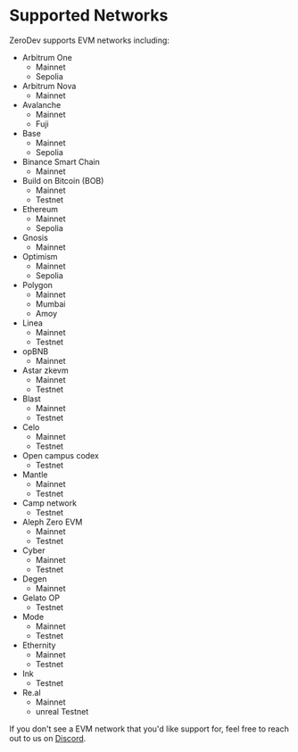 # Supported Networks

ZeroDev supports EVM networks including:

- Arbitrum One
  - Mainnet
  - Sepolia
- Arbitrum Nova
  - Mainnet
- Avalanche
  - Mainnet
  - Fuji
- Base
  - Mainnet
  - Sepolia
- Binance Smart Chain
  - Mainnet
- Build on Bitcoin (BOB)
  - Mainnet
  - Testnet
- Ethereum
  - Mainnet
  - Sepolia
- Gnosis
  - Mainnet
- Optimism
  - Mainnet
  - Sepolia
- Polygon
  - Mainnet
  - Mumbai
  - Amoy
- Linea
  - Mainnet
  - Testnet
- opBNB
  - Mainnet
- Astar zkevm
  - Mainnet
  - Testnet
- Blast
  - Mainnet
  - Testnet
- Celo
  - Mainnet
  - Testnet
- Open campus codex
  - Testnet
- Mantle
  - Mainnet
  - Testnet
- Camp network
  - Testnet
- Aleph Zero EVM
  - Mainnet
  - Testnet
- Cyber
  - Mainnet
  - Testnet
- Degen
  - Mainnet
- Gelato OP
  - Testnet
- Mode
  - Mainnet
  - Testnet
- Ethernity
  - Mainnet
  - Testnet
- Ink
  - Testnet
- Re.al
  - Mainnet
  - unreal Testnet

If you don't see a EVM network that you'd like support for, feel free to reach out to us on [Discord](https://discord.gg/KS9MRaTSjx).
